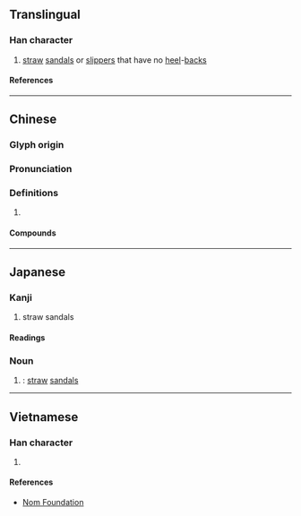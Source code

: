 {{character info}}
==Translingual==

===Han character===
{{Han char|rn=44|rad=尸|as=11|sn=14|four=77281|canj=SHOO|ids=⿸尸徙}}

# [[straw]] [[sandal]]s or [[slipper]]s that have no [[heel]]-[[back]]s

====References====
{{Han ref|kx=0303.350|dkj=07791|dj=0601.290|hdz=20979.180|uh=5C63}}

----

==Chinese==
{{zh-forms}}

===Glyph origin===
{{Han etym}}

===Pronunciation===
{{zh-pron
|m=xǐ
|c=saai2
|mc=y
|oc=y
|cat=
}}

===Definitions===
{{zh-hanzi}}

# {{rfdef|zh}}

====Compounds====
{{zh-der|如棄敝屣|倒屣迎之|伯喈倒屣|倒屣奔出|倒屣|屣履造門|屣履|倒屣相迎|倒屣而迎|倒屣迎賓|敝屣自珍|視如敝屣|棄若敝屣|敝屣王侯|敝屣|敝屣視之|敝屣尊榮|蔽屣|脫屣|蔡邕倒屣|麻屣鶉衣}}

----

==Japanese==

===Kanji===
{{ja-kanji|grade=|rs=尸11}}

# straw sandals

====Readings====
{{ja-readings
|on=し
|kun=ぞうり
}}

===Noun===
{{ja-noun|ぞうり}}

# {{alternative spelling of|ja|草履}}: [[straw]] [[sandal]]s

----

==Vietnamese==

===Han character===
{{vi-readings|rs=尸11|reading=tỉ}}

# {{rfdef|vi|sort=尸11}}

====References====
* [http://nomfoundation.org/common/nom_details.php?codepoint=5c63 Nom Foundation]